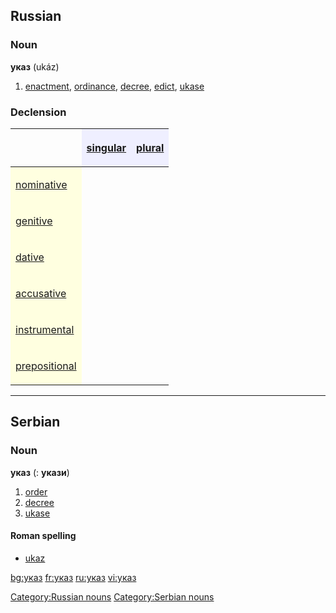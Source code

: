 ==Russian==

===Noun===
'''указ''' (ukáz) {{m}}
# [[enactment]], [[ordinance]], [[decree]], [[edict]], [[ukase]]

===Declension===
{| border="1" cellpadding="4" cellspacing="0"
!
! style="background-color: #EFEFFF" align="center"|[[singular]]
! style="background-color: #EFEFFF" align="center"|[[plural]]
|-
! style="background-color: #FFFFE0" align="left"|[[nominative case|nominative]]
| align="center"|{{RUchar|ука́з}}
| align="center"|{{RUchar|ука́зы}}
|-
! style="background-color: #FFFFE0" align="left"|[[genitive case|genitive]]
| align="center"|{{RUchar|ука́за}}
| align="center"|{{RUchar|ука́зов}}
|-
! style="background-color: #FFFFE0" align="left"|[[dative case|dative]]
| align="center"|{{RUchar|ука́зу}}
| align="center"|{{RUchar|ука́зам}}
|-
! style="background-color: #FFFFE0" align="left"|[[accusative case|accusative]]
| align="center"|{{RUchar|ука́з}}
| align="center"|{{RUchar|ука́зы}}
|-
! style="background-color: #FFFFE0" align="left"|[[instrumental case|instrumental]]
| align="center"|{{RUchar|ука́зом}}
| align="center"|{{RUchar|ука́зами}}
|-
! style="background-color: #FFFFE0" align="left"|[[prepositional case|prepositional]]
| align="center"|{{RUchar|об ука́зе}}
| align="center"|{{RUchar|об ука́зах}}
|}

[[Category:Russian nouns]]


----

==Serbian==
===Noun===
'''указ''' {{m}} {{s}} ({{p}}: '''укази''')
#[[order]]
#[[decree]]
#[[ukase]]
====Roman spelling====
*[[ukaz#Serbian|ukaz]]
[[Category:Serbian nouns]]

[[bg:указ]]
[[fr:указ]]
[[ru:указ]]
[[vi:указ]]